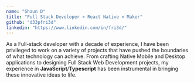 ```yaml
---
name: "Shaun D"
title: "Full Stack Developer × React Native × Maker"
github: "d33pfri3d"
linkedin: "https://www.linkedin.com/in/fri3d/"
---
```


As a Full-stack developer with a decade of experience, I have been privileged to work on a variety of projects that have pushed the boundaries of what technology can achieve.
From crafting Native Mobile and Desktop applications to designing Full Stack Web Development projects,
my experience in **JavaScript**/**Typescript** has been instrumental in bringing these innovative ideas to life.
